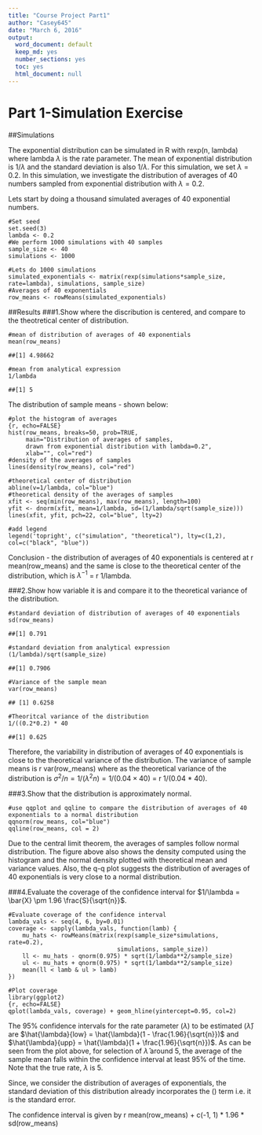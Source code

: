 ```yaml
---
title: "Course Project Part1"
author: "Casey645"
date: "March 6, 2016"
output:
  word_document: default
  keep_md: yes
  number_sections: yes
  toc: yes
  html_document: null
---
```


Part 1-Simulation Exercise
=====================================================================================================

##Simulations 

The exponential distribution can be simulated in R with rexp(n, lambda) where lambda $\lambda$ is the rate parameter. The mean of exponential distribution is $1/\lambda$ and the standard deviation is also $1/\lambda$. For this simulation, we set $\lambda=0.2$. In this simulation, we investigate the distribution of averages of 40 numbers sampled from exponential distribution with $\lambda=0.2$.  

Lets start by doing a thousand simulated averages of 40 exponential numbers. 

```
#Set seed
set.seed(3)
lambda <- 0.2
#We perform 1000 simulations with 40 samples 
sample_size <- 40
simulations <- 1000

#Lets do 1000 simulations
simulated_exponentials <- matrix(rexp(simulations*sample_size, rate=lambda), simulations, sample_size)
#Averages of 40 exponentials
row_means <- rowMeans(simulated_exponentials)
```

##Results 
###1.Show where the discribution is centered, and compare to the theotretical center of distribution.

```
#mean of distribution of averages of 40 exponentials
mean(row_means)
```
```
##[1] 4.98662
```
```
#mean from analytical expression
1/lambda
```
```
##[1] 5
```
The distribution of sample means - shown below:
```
#plot the histogram of averages
{r, echo=FALSE}
hist(row_means, breaks=50, prob=TRUE,
     main="Distribution of averages of samples,
     drawn from exponential distribution with lambda=0.2",
     xlab="", col="red")
#density of the averages of samples
lines(density(row_means), col="red")

#theoretical center of distribution
abline(v=1/lambda, col="blue")
#theoretical density of the averages of samples
xfit <- seq(min(row_means), max(row_means), length=100)
yfit <- dnorm(xfit, mean=1/lambda, sd=(1/lambda/sqrt(sample_size)))
lines(xfit, yfit, pch=22, col="blue", lty=2)

#add legend
legend('topright', c("simulation", "theoretical"), lty=c(1,2), col=c("black", "blue"))
```
Conclusion - the distribution of averages of 40 exponentials is centered at r mean(row_means) and the same is close to the theoretical center of the distribution, which is $\lambda^{-1}$ = r 1/lambda. 

###2.Show how variable it is and compare it to the theoretical variance of the distribution.

```
#standard deviation of distribution of averages of 40 exponentials
sd(row_means)
```
```
##[1] 0.791
```
```
#standard deviation from analytical expression
(1/lambda)/sqrt(sample_size)
```
```
##[1] 0.7906
```
```
#Variance of the sample mean
var(row_means)
```
```
## [1] 0.6258
```
```
#Theoritcal variance of the distribution
1/((0.2*0.2) * 40
```
```
##[1] 0.625
```
Therefore, the variability in distribution of averages of 40 exponentials is close to the theoretical variance of the distribution.
The variance of sample means is r var(row_means) where as the theoretical variance of the distribution is $\sigma^2 / n = 1/(\lambda^2 n) = 1/(0.04 \times 40)$ = r 1/(0.04 * 40).

###3.Show that the distribution is approximately normal.

```
#use qqplot and qqline to compare the distribution of averages of 40 exponentials to a normal distribution
qqnorm(row_means, col="blue")
qqline(row_means, col = 2)
```
Due to the central limit theorem, the averages of samples follow normal distribution. The figure above also shows the density computed using the histogram and the normal density plotted with theoretical mean and variance values. Also, the q-q plot suggests the distribution of averages of 40 exponentials is very close to a normal distribution. 

###4.Evaluate the coverage of the confidence interval for $1/\lambda = \bar{X} \pm 1.96 \frac{S}{\sqrt{n}}$.

```
#Evaluate coverage of the confidence interval
lambda_vals <- seq(4, 6, by=0.01)
coverage <- sapply(lambda_vals, function(lamb) {
    mu_hats <- rowMeans(matrix(rexp(sample_size*simulations, rate=0.2),
                               simulations, sample_size))
    ll <- mu_hats - qnorm(0.975) * sqrt(1/lambda**2/sample_size)
    ul <- mu_hats + qnorm(0.975) * sqrt(1/lambda**2/sample_size)
    mean(ll < lamb & ul > lamb)
})
```
```
#Plot coverage
library(ggplot2)
{r, echo=FALSE}
qplot(lambda_vals, coverage) + geom_hline(yintercept=0.95, col=2)
```
The 95% confidence intervals for the rate parameter ($\lambda$) to be estimated ($\hat{\lambda}$) are $\hat{\lambda}{low} = \hat{\lambda}(1 - \frac{1.96}{\sqrt{n}})$ and $\hat{\lambda}{upp} = \hat{\lambda}(1 + \frac{1.96}{\sqrt{n}})$. As can be seen from the plot above, for selection of $\hat{\lambda}$ around 5, the average of the sample mean falls within the confidence interval at least 95% of the time. Note that the true rate, $\lambda$ is 5.

Since, we consider the distribution of averages of exponentials, the standard deviation of this distribution already incorporates the (\sqrt{n}) term i.e. it is the standard error.

The confidence interval is given by r mean(row_means) + c(-1, 1) * 1.96 * sd(row_means) 
